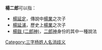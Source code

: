 
'''楊二郎'''可以指：
* [[楊延定|楊延定]]，傳說中[[楊業|楊業]]之次子
* [[楊延浦|楊延浦]]，歷史上[[楊業|楊業]]之次子
* [[楊戩_(二郎神)|楊戩 (二郎神)]]，[[二郎神|二郎神]]身份的其中一種說法
{{disambig}}

[[Category:三字杨姓人名消歧义|Category:三字杨姓人名消歧义]]